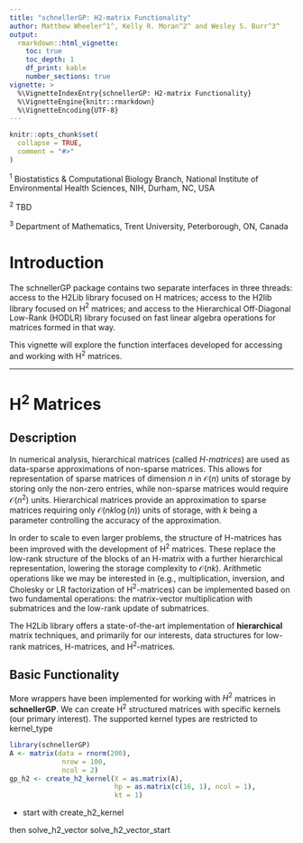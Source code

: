 ```yaml
---
title: "schnellerGP: H2-matrix Functionality"
author: Matthew Wheeler^1^, Kelly R. Moran^2^ and Wesley S. Burr^3^
output: 
  rmarkdown::html_vignette:
    toc: true
    toc_depth: 1
    df_print: kable
    number_sections: true
vignette: >
  %\VignetteIndexEntry{schnellerGP: H2-matrix Functionality}
  %\VignetteEngine{knitr::rmarkdown}
  %\VignetteEncoding{UTF-8}
---
```


```r
knitr::opts_chunk$set(
  collapse = TRUE,
  comment = "#>"
)
```

^1^ Biostatistics & Computational Biology Branch, National Institute of Environmental Health Sciences, NIH, Durham, NC, USA

^2^ TBD

^3^ Department of Mathematics, Trent University, Peterborough, ON, Canada

# Introduction

The schnellerGP package contains two separate interfaces in three threads: 
access to the H2Lib library focused on H matrices; access to the H2lib
library focused on H$^2$ matrices; and access to the Hierarchical Off-Diagonal
Low-Rank (HODLR) library focused on fast linear algebra operations for matrices
formed in that way.

This vignette will explore the function interfaces developed for accessing
and working with H$^2$ matrices. 

---

# H$^2$ Matrices

## Description

In numerical analysis, hierarchical matrices (called *H-matrices*) are used as
data-sparse approximations of non-sparse matrices. This allows for representation
of sparse matrices of dimension $n$ in $\mathcal{O}(n)$ units of storage by 
storing only the non-zero entries, while non-sparse matrices would require
$\mathcal{O}(n^2)$ units. Hierarchical matrices provide an approximation to sparse 
matrices requiring only $\mathcal{O}(n k \log(n))$ units of storage, with $k$ being
a parameter controlling the accuracy of the approximation.

In order to scale to even larger problems, the structure of H-matrices has been
improved with the development of H$^2$ matrices. These replace the low-rank structure
of the blocks of an H-matrix with a further hierarchical representation, lowering
the storage complexity to $\mathcal{O}(nk)$. Arithmetic operations like we may
be interested in (e.g., multiplication, inversion, and Cholesky or LR factorization of H$^2$-matrices) can be implemented based on two fundamental operations: the matrix-vector multiplication with submatrices and the low-rank update of submatrices. 

The H2Lib library offers a state-of-the-art implementation of **hierarchical**
matrix techniques, and primarily for our interests, data structures for low-rank matrices, H-matrices, and H$^2$-matrices. 

## Basic Functionality

More wrappers have been implemented for working with $H^2$ matrices in
**schnellerGP**. We can create H$^2$ structured matrices with specific
kernels (our primary interest). The supported kernel types are
restricted to kernel_type


```r
library(schnellerGP)
A <- matrix(data = rnorm(200),
             nrow = 100,
             ncol = 2)
gp_h2 <- create_h2_kernel(X = as.matrix(A),
                          hp = as.matrix(c(16, 1), ncol = 1),
                          kt = 1)
```


* start with create_h2_kernel

then solve_h2_vector
solve_h2_vector_start


